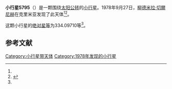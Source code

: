 {{Infobox planet
| bgcolour = #FFFFC0
| name = 5795 Roshchina
| symbol = 
| image = 
| caption = 
| discovery = yes
| discovery_ref = 
| discoverer = [[柳德米拉·切爾尼赫|柳德米拉·切爾尼赫]]
| discovery_site = [[克里米亚|克里米亚]] 
| discovered = 1978年9月27日
| designations = yes
| mp_name = 
| named_after = 
| alt_names = 1978 SH1/ 1951 WJ / 1968 XC / 1985 UH5
| mp_category = [[主带小行星|主带小行星]]
| orbit_ref = <ref name="a">[http://ssd.jpl.nasa.gov/sbdb.cgi?sstr=5795 5795 Roshchina] {{Wayback|url=http://ssd.jpl.nasa.gov/sbdb.cgi?sstr=5795 |date=20140815065955 }}，小行星數據庫瀏覽器（JPL Small-Body Database Browser）－[[美国国家航空航天局|美国国家航空航天局]]喷气推进实验室</ref>
| epoch = 2456400.5 (2013年4月18日更新)
| aphelion = {{convert|2.6139750|AU|km|3|abbr=on|lk=out}}
| perihelion = {{convert|1.9104900|AU|km|3|abbr=on}}
| semimajor = {{convert|2.2622325|AU|km|3|abbr=on}}
| eccentricity = 0.1554847
| period = 1242.808712 [[日|日]]<br />3.4[[儒略年|儒略年]]
| avg_speed = 
| inclination = 8.38961
| asc_node = 68.54571
| mean_anomaly = 
| arg_peri = 334.09710
| satellites = 
| physical_characteristics = yes
| dimensions = 
| mass = 
| density = 
| surface_grav = 
| escape_velocity = 
| sidereal_day = 
| axial_tilt = 
| pole_ecliptic_lat = 
| pole_ecliptic_lon = 
| albedo = 
| temperatures= 
| temp_name1 = 
| mean_temp_1 = 
| max_temp_1 = 
| temp_name2 = 
| max_temp_2 = 
| spectral_type = 
| abs_magnitude = 334.09710
}}

'''小行星5795'''（{{lang-en|5795 Roshchina}}）是一颗围绕[[太阳|太阳]][[公转|公转]]的[[小行星|小行星]]。1978年9月27日，[[柳德米拉·切爾尼赫|柳德米拉·切爾尼赫]]在克里米亚发现了此天体<ref name="a" /><ref>{{cite news|title=小行星列表|url=http://cfa-www.harvard.edu/iau/lists/NumberedMPs.txt|accessdate=2013-07-08|newspaper=哈佛大学|archive-date=2008-05-17|archive-url=https://web.archive.org/web/20080517010638/http://cfa-www.harvard.edu/iau/lists/NumberedMPs.txt|dead-url=no}}</ref>。

这颗小行星的[[绝对星等|绝对星等]]为334.09710等<ref name="a" />。

==参考文献==
{{reflist}}
{{Minor Planet Number|[[小行星5794|小行星5794]]|[[小行星5796|小行星5796]]}}

{{小天体}}

[[Category:小行星带天体|Category:小行星带天体]]
[[Category:1978年发现的小行星|Category:1978年发现的小行星]]

{{asteroid-stub}}